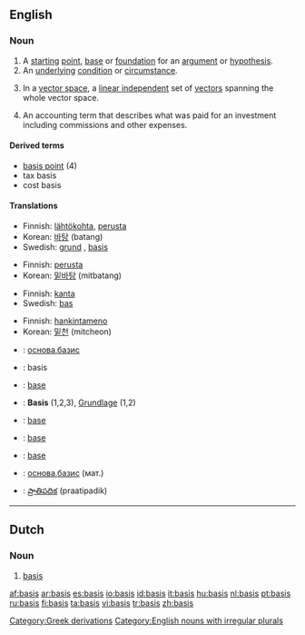 ==English==
===Noun===
{{en-noun|bases}}

# A [[starting]] [[point]], [[base]] or [[foundation]] for an [[argument]] or [[hypothesis]].
# An [[underlying]] [[condition]] or [[circumstance]].
# {{mathematics}} In a [[vector space]], a [[linear independent]] set of [[vector]]s spanning the whole vector space.
# An accounting term that describes what was paid for an investment including commissions and other expenses.

====Derived terms====
*[[basis point]] (4)
*tax basis
*cost basis

====Translations====
{{trans-top|starting point for an argument}}
*Finnish: [[lähtökohta]], [[perusta]]
*Korean: [[바탕]] (batang) 
*Swedish: [[grund]] {{c}}, [[basis#Swedish|basis]] {{c}}
{{trans-bottom}}

{{trans-top|underlying condition}}
*Finnish: [[perusta]]
*Korean: [[밑바탕]] (mitbatang) 
{{trans-bottom}}

{{trans-top|linear independent set of vectors}}
*Finnish: [[kanta]]
*Swedish: [[bas#Swedish|bas]] {{c}}
{{trans-bottom}}

{{trans-top|what was paid for an investment}}
*Finnish: [[hankintameno]]
*Korean: [[밑천]] (mitcheon) 
{{trans-bottom}}

{{checktrans}}
{{trans-top|Translations to be categorized}}
*{{ttbc|Bulgarian}}: [[основа]],[[базис]]
*{{ttbc|Dutch}}: basis {{f}}
*{{ttbc|French}}: [[base]] {{f}}
*{{ttbc|German}}: '''Basis''' {{f}} (1,2,3), [[Grundlage]] {{f}} (1,2)
*{{ttbc|Interlingua}}: [[base]]
{{trans-mid}}
*{{ttbc|Portuguese}}: [[base]]
*{{ttbc|Spanish}}: [[base]]
*{{ttbc|Russian}}: [[основа]],[[базис]] (мат.)
*{{ttbc|Telugu}}: [[ప్రాతిపదిక]] (praatipadik)
{{trans-bottom}}

----

==Dutch==
===Noun===
{{nl-noun|g=f|pl1=basissen|pl2=bases|dim=basisje}}

# [[#English|basis]]

[[Category:Greek derivations]]
[[Category:English nouns with irregular plurals]]

[[af:basis]]
[[ar:basis]]
[[es:basis]]
[[io:basis]]
[[id:basis]]
[[it:basis]]
[[hu:basis]]
[[nl:basis]]
[[pt:basis]]
[[ru:basis]]
[[fi:basis]]
[[ta:basis]]
[[vi:basis]]
[[tr:basis]]
[[zh:basis]]